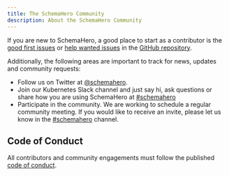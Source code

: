 ```yaml
---
title: The SchemaHero Community
description: About the SchemaHero Community
---
```


If you are new to SchemaHero, a good place to start as a contributor is the [good first issues](https://github.com/schemahero/schemahero/issues?q=is%3Aopen+is%3Aissue+label%3A%22Good+first+issue%22) or [help wanted issues](https://github.com/schemahero/schemahero/issues?q=is%3Aopen+is%3Aissue+label%3A%22Help+wanted%22) in the [GitHub repository](https://github.com/schemahero/schemahero).

Additionally, the following areas are important to track for news, updates and community requests:

- Follow us on Twitter at [@schemahero](https://twitter.com/schemahero).
- Join our Kubernetes Slack channel and just say hi, ask questions or share how you are using SchemaHero at [#schemahero](https://kubernetes.slack.com/messages/schemahero)
- Participate in the community. We are working to schedule a regular community meeting. 
If you would like to receive an invite, please let us know in the [#schemahero](https://kubernetes.slack.com/messages/schemahero) channel.

## Code of Conduct

All contributors and community engagements must follow the published [code of conduct](https://github.com/schemahero/schemahero/blob/master/CODE_OF_CONDUCT.md).